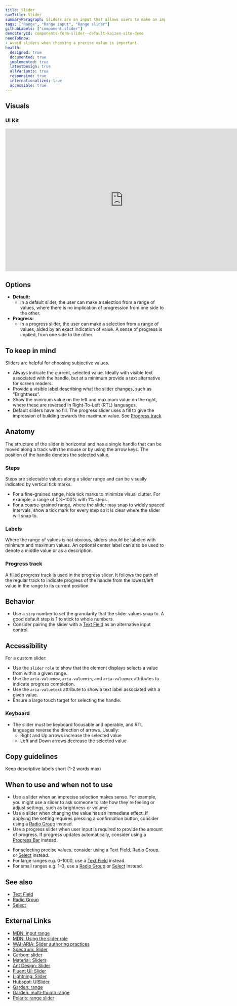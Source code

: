 ```yaml
---
title: Slider
navTitle: Slider
summaryParagraph: Sliders are an input that allows users to make an imprecise selection from a range of values.
tags: ["Range", "Range input", "Range slider"]
githubLabels: ["component:slider"]
demoStoryId: components-form-slider--default-kaizen-site-demo
needToKnow:
- Avoid sliders when choosing a precise value is important.
health:
  designed: true
  documented: true
  implemented: true
  latestDesign: true
  allVariants: true
  responsive: true
  internationalized: true
  accessible: true
---
```



## Visuals

### UI Kit

<iframe style="border: none;" width="744" height="450" src="https://www.figma.com/embed?embed_host=share&url=https%3A%2F%2Fwww.figma.com%2Ffile%2FeZKEE5kXbEMY3lx84oz8iN%2F%25E2%259D%25A4%25EF%25B8%258F-UI-Kit-Heart%3Fnode-id%3D16080%253A4049" allowfullscreen></iframe>

## Options

- **Default:**
    - In a default slider, the user can make a selection from a range of values, where there is no implication of progression from one side to the other.
- **Progress:**
    - In a progress slider, the user can make a selection from a range of values, aided by an exact indication of value. A sense of progress is implied, from one side to the other.

## To keep in mind

Sliders are helpful for choosing subjective values.

- Always indicate the current, selected value. Ideally with visible text associated with the handle, but at a minimum provide a text alternative for screen readers.
- Provide a visible label describing what the slider changes, such as "Brightness".
- Show the minimum value on the left and maximum value on the right, where these are reversed in Right-To-Left (RTL) languages.
- Default sliders have no fill. The progress slider uses a fill to give the impression of building towards the maximum value. See [Progress track](https://github.com/components/slider/#progress-track).

## Anatomy

The structure of the slider is horizontal and has a single handle that can be moved along a track with the mouse or by using the arrow keys. The position of the handle denotes the selected value.

### Steps 

Steps are selectable values along a slider range and can be visually indicated by vertical tick marks. 
- For a fine-grained range, hide tick marks to minimize visual clutter. For example, a range of 0%–100% with 1% steps.
- For a coarse-grained range, where the slider may snap to widely spaced intervals, show a tick mark for every step so it is clear where the slider will snap to. 

### Labels

Where the range of values is not obvious, sliders should be labeled with minimum and maximum values. An optional center label can also be used to denote a middle value or as a description.

### Progress track

A filled progress track is used in the progress slider. It follows the path of the regular track to indicate progress of the handle from the lowest/left value in the range to its current position.

## Behavior

- Use a `step` number to set the granularity that the slider values snap to. A good default step is 1 to stick to whole numbers.
- Consider pairing the slider with a [Text Field](/components/text-field) as an alternative input control.

## Accessibility

For a custom slider:

- Use the `slider` `role` to show that the element displays selects a value from within a given range.
- Use the `aria-valuenow`, `aria-valuemin`, and `aria-valuemax` attributes to indicate progress completion.
- Use the `aria-valuetext` attribute to show a text label associated with a given value.
- Ensure a large touch target for selecting the handle.

### Keyboard

- The slider must be keyboard focusable and operable, and RTL languages reverse the direction of arrows. Usually:
    - Right and Up arrows increase the selected value
    - Left and Down arrows decrease the selected value

## Copy guidelines

Keep descriptive labels short (1-2 words max)


## When to use and when not to use

<WhenToUseAndWhenNotToUse>
<WhenToUse>

- Use a slider when an imprecise selection makes sense. For example, you might use a slider to ask someone to rate how they're feeling or adjust settings, such as brightness or volume.
- Use a slider when changing the value has an immediate effect. If applying the setting requires pressing a confirmation button, consider using a [Radio Group](/components/radio-group) instead.
- Use a progress slider when user input is required to provide the amount of progress. If progress updates automatically, consider using a [Progress Bar](/components/progress-bar) instead.

</WhenToUse>
<WhenNotToUse>

- For selecting precise values, consider using a [Text Field](/components/text-field), [Radio Group](/components/radio-group), or [Select](/components/select) instead.
- For large ranges e.g. 0–1000, use a [Text Field](/components/text-field) instead.
- For small ranges e.g. 1–3, use a [Radio Group](/components/radio-group) or [Select](/components/select) instead.

</WhenNotToUse>
</WhenToUseAndWhenNotToUse>

## See also

- [Text Field](/components/text-field)
- [Radio Group](/components/radio-group)
- [Select](/components/select)

## External Links

- [MDN: input range](https://developer.mozilla.org/en-US/docs/Web/HTML/Element/input/range)
- [MDN: Using the slider role](https://developer.mozilla.org/en-US/docs/Web/Accessibility/ARIA/ARIA_Techniques/Using_the_slider_role)
- [WAI-ARIA: Slider authoring practices](https://www.w3.org/TR/wai-aria-practices-1.1/#slider)
- [Spectrum: Slider](https://spectrum.adobe.com/page/slider/)
- [Carbon: slider](https://www.carbondesignsystem.com/components/slider/usage/)
- [Material: Sliders](https://material.io/components/sliders#usage)
- [Ant Design: Slider](https://ant.design/components/slider/)
- [Fluent UI: Slider](https://developer.microsoft.com/en-us/fluentui#/controls/web/slider)
- [Lightning: Slider](https://www.lightningdesignsystem.com/components/slider/#site-main-content)
- [Hubspot: UISlider](https://canvas.hubspot.com/show/UIComponents/input/UISlider)
- [Garden: range](https://garden.zendesk.com/components/range)
- [Garden: multi-thumb range](https://garden.zendesk.com/components/multi-thumb-range)
- [Polaris: range slider](https://polaris.shopify.com/components/forms/range-slider)

